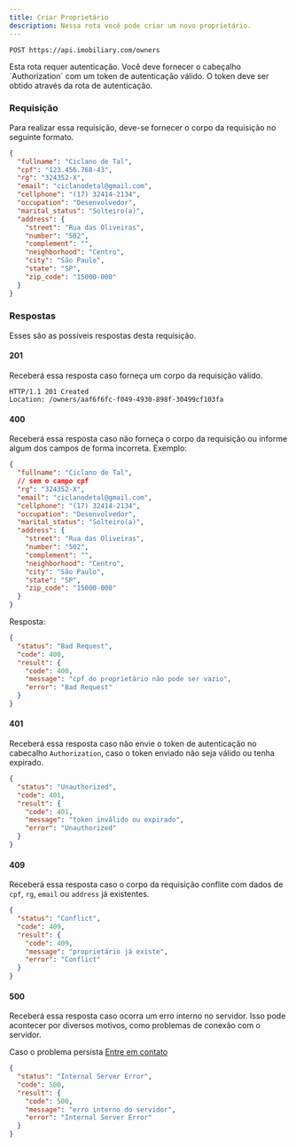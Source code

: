 ```yaml
---
title: Criar Proprietário
description: Nessa rota você pode criar um novo proprietário.
---
```


```http
POST https://api.imobiliary.com/owners
```

<Note title="Nota" type="warning">
  Esta rota requer autenticação. Você deve fornecer o cabeçalho `Authorization` com um token de autenticação válido.
  O token deve ser obtido através da rota de autenticação.
</Note>

### Requisição
Para realizar essa requisição, deve-se fornecer o corpo da
requisição no seguinte formato.

```json
{
  "fullname": "Ciclano de Tal",
  "cpf": "123.456.768-43",
  "rg": "324352-X",
  "email": "ciclanodetal@gmail.com",
  "cellphone": "(17) 32414-2134",
  "occupation": "Desenvolvedor",
  "marital_status": "Solteiro(a)",
  "address": {
    "street": "Rua das Oliveiras",
    "number": "502",
    "complement": "",
    "neighborhood": "Centro",
    "city": "São Paulo",
    "state": "SP",
    "zip_code": "15000-000"
  }
}
```

### Respostas
Esses são as possíveis respostas desta requisição.

#### 201
Receberá essa resposta caso forneça um corpo da requisição válido.

```http
HTTP/1.1 201 Created
Location: /owners/aaf6f6fc-f049-4930-898f-30499cf103fa
```

#### 400
Receberá essa resposta caso não forneça o corpo da requisição ou informe
algum dos campos de forma incorreta. Exemplo:

```json
{
  "fullname": "Ciclano de Tal",
  // sem o campo cpf
  "rg": "324352-X",
  "email": "ciclanodetal@gmail.com",
  "cellphone": "(17) 32414-2134",
  "occupation": "Desenvolvedor",
  "marital_status": "Solteiro(a)",
  "address": {
    "street": "Rua das Oliveiras",
    "number": "502",
    "complement": "",
    "neighborhood": "Centro",
    "city": "São Paulo",
    "state": "SP",
    "zip_code": "15000-000"
  }
}
```

Resposta:

```json
{
  "status": "Bad Request",
  "code": 400,
  "result": {
    "code": 400,
    "message": "cpf do proprietário não pode ser vazio",
    "error": "Bad Request"
  }
}
```

#### 401
Receberá essa resposta caso não envie o token de autenticação no cabecalho `Authorization`,
caso o token enviado não seja válido ou tenha expirado.

```json
{
  "status": "Unauthorized",
  "code": 401,
  "result": {
    "code": 401,
    "message": "token inválido ou expirado",
    "error": "Unauthorized"
  }
}
```

#### 409
Receberá essa resposta caso o corpo da requisição conflite com dados
de `cpf`, `rg`, `email` ou `address` já existentes.

```json
{
  "status": "Conflict",
  "code": 409,
  "result": {
    "code": 409,
    "message": "proprietário já existe",
    "error": "Conflict"
  }
}
```

#### 500
Receberá essa resposta caso ocorra um erro interno no servidor.
Isso pode acontecer por diversos motivos, como problemas de conexão com o servidor.

Caso o problema persista [Entre em contato](https://docs.imobiliary.com/contato)
```json
{
  "status": "Internal Server Error",
  "code": 500,
  "result": {
    "code": 500,
    "message": "erro interno do servidor",
    "error": "Internal Server Error"
  }
}
```
